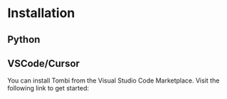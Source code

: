 
# Installation

## Python

<CodeBlock code="pip install tombi" language="bash" />

## VSCode/Cursor

You can install Tombi from the Visual Studio Code Marketplace.
Visit the following link to get started:

<LinkCard url="https://marketplace.visualstudio.com/items?itemName=yassun7010.tombi" />
